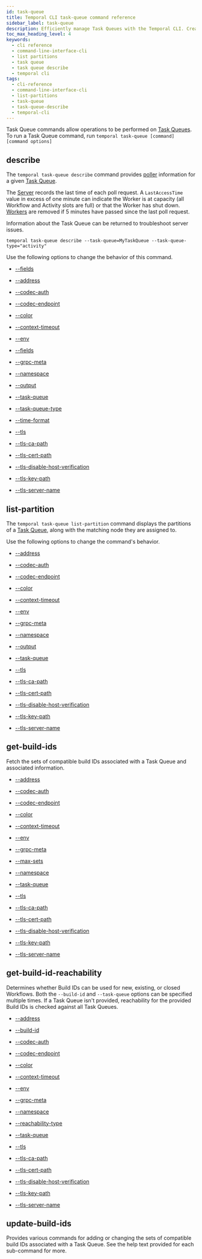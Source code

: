 ```yaml
---
id: task-queue
title: Temporal CLI task-queue command reference
sidebar_label: task-queue
description: Efficiently manage Task Queues with the Temporal CLI. Create, configure, and monitor Task Queues to optimize Workflow Execution and Task processing.
toc_max_heading_level: 4
keywords:
  - cli reference
  - command-line-interface-cli
  - list partitions
  - task queue
  - task queue describe
  - temporal cli
tags:
  - cli-reference
  - command-line-interface-cli
  - list-partitions
  - task-queue
  - task-queue-describe
  - temporal-cli
---
```


Task Queue commands allow operations to be performed on [Task Queues](/workers#task-queue).
To run a Task Queue command, run `temporal task-queue [command] [command options]`

## describe

The `temporal task-queue describe` command provides [poller](/dev-guide/worker-performance#poller-count) information for a given [Task Queue](/workers#task-queue).

The [Server](/clusters#temporal-server) records the last time of each poll request.
A `LastAccessTime` value in excess of one minute can indicate the Worker is at capacity (all Workflow and Activity slots are full) or that the Worker has shut down.
[Workers](/workers#worker) are removed if 5 minutes have passed since the last poll request.

Information about the Task Queue can be returned to troubleshoot server issues.

`temporal task-queue describe --task-queue=MyTaskQueue --task-queue-type="activity"`

Use the following options to change the behavior of this command.

- [--fields](/cli/cmd-options#fields)
- [--address](/cli/cmd-options#address)

- [--codec-auth](/cli/cmd-options#codec-auth)

- [--codec-endpoint](/cli/cmd-options#codec-endpoint)

- [--color](/cli/cmd-options#color)

- [--context-timeout](/cli/cmd-options#context-timeout)

- [--env](/cli/cmd-options#env)

- [--fields](/cli/cmd-options#fields)

- [--grpc-meta](/cli/cmd-options#grpc-meta)

- [--namespace](/cli/cmd-options#namespace)

- [--output](/cli/cmd-options#output)

- [--task-queue](/cli/cmd-options#task-queue)

- [--task-queue-type](/cli/cmd-options#task-queue-type)

- [--time-format](/cli/cmd-options#time-format)

- [--tls](/cli/cmd-options#tls)

- [--tls-ca-path](/cli/cmd-options#tls-ca-path)

- [--tls-cert-path](/cli/cmd-options#tls-cert-path)

- [--tls-disable-host-verification](/cli/cmd-options#tls-disable-host-verification)

- [--tls-key-path](/cli/cmd-options#tls-key-path)

- [--tls-server-name](/cli/cmd-options#tls-server-name)

## list-partition

The `temporal task-queue list-partition` command displays the partitions of a [Task Queue](/workers#task-queue), along with the matching node they are assigned to.

Use the following options to change the command's behavior.

- [--address](/cli/cmd-options#address)

- [--codec-auth](/cli/cmd-options#codec-auth)

- [--codec-endpoint](/cli/cmd-options#codec-endpoint)

- [--color](/cli/cmd-options#color)

- [--context-timeout](/cli/cmd-options#context-timeout)

- [--env](/cli/cmd-options#env)

- [--grpc-meta](/cli/cmd-options#grpc-meta)

- [--namespace](/cli/cmd-options#namespace)

- [--output](/cli/cmd-options#output)

- [--task-queue](/cli/cmd-options#task-queue)

- [--tls](/cli/cmd-options#tls)

- [--tls-ca-path](/cli/cmd-options#tls-ca-path)

- [--tls-cert-path](/cli/cmd-options#tls-cert-path)

- [--tls-disable-host-verification](/cli/cmd-options#tls-disable-host-verification)

- [--tls-key-path](/cli/cmd-options#tls-key-path)

- [--tls-server-name](/cli/cmd-options#tls-server-name)

## get-build-ids

Fetch the sets of compatible build IDs associated with a Task Queue and associated information.

- [--address](/cli/cmd-options#address)

- [--codec-auth](/cli/cmd-options#codec-auth)

- [--codec-endpoint](/cli/cmd-options#codec-endpoint)

- [--color](/cli/cmd-options#color)

- [--context-timeout](/cli/cmd-options#context-timeout)

- [--env](/cli/cmd-options#env)

- [--grpc-meta](/cli/cmd-options#grpc-meta)

- [--max-sets](/cli/cmd-options#max-sets)

- [--namespace](/cli/cmd-options#namespace)

- [--task-queue](/cli/cmd-options#task-queue)

- [--tls](/cli/cmd-options#tls)

- [--tls-ca-path](/cli/cmd-options#tls-ca-path)

- [--tls-cert-path](/cli/cmd-options#tls-cert-path)

- [--tls-disable-host-verification](/cli/cmd-options#tls-disable-host-verification)

- [--tls-key-path](/cli/cmd-options#tls-key-path)

- [--tls-server-name](/cli/cmd-options#tls-server-name)

## get-build-id-reachability

Determines whether Build IDs can be used for new, existing, or closed Workflows.
Both the `--build-id` and `--task-queue` options can be specified multiple times.
If a Task Queue isn't provided, reachability for the provided Build IDs is checked against all Task Queues.

- [--address](/cli/cmd-options#address)

- [--build-id](/cli/cmd-options#build-id)

- [--codec-auth](/cli/cmd-options#codec-auth)

- [--codec-endpoint](/cli/cmd-options#codec-endpoint)

- [--color](/cli/cmd-options#color)

- [--context-timeout](/cli/cmd-options#context-timeout)

- [--env](/cli/cmd-options#env)

- [--grpc-meta](/cli/cmd-options#grpc-meta)

- [--namespace](/cli/cmd-options#namespace)

- [--reachability-type](/cli/cmd-options#reachability-type)

- [--task-queue](/cli/cmd-options#task-queue)

- [--tls](/cli/cmd-options#tls)

- [--tls-ca-path](/cli/cmd-options#tls-ca-path)

- [--tls-cert-path](/cli/cmd-options#tls-cert-path)

- [--tls-disable-host-verification](/cli/cmd-options#tls-disable-host-verification)

- [--tls-key-path](/cli/cmd-options#tls-key-path)

- [--tls-server-name](/cli/cmd-options#tls-server-name)

## update-build-ids

Provides various commands for adding or changing the sets of compatible build IDs associated with a Task Queue.
See the help text provided for each sub-command for more.
